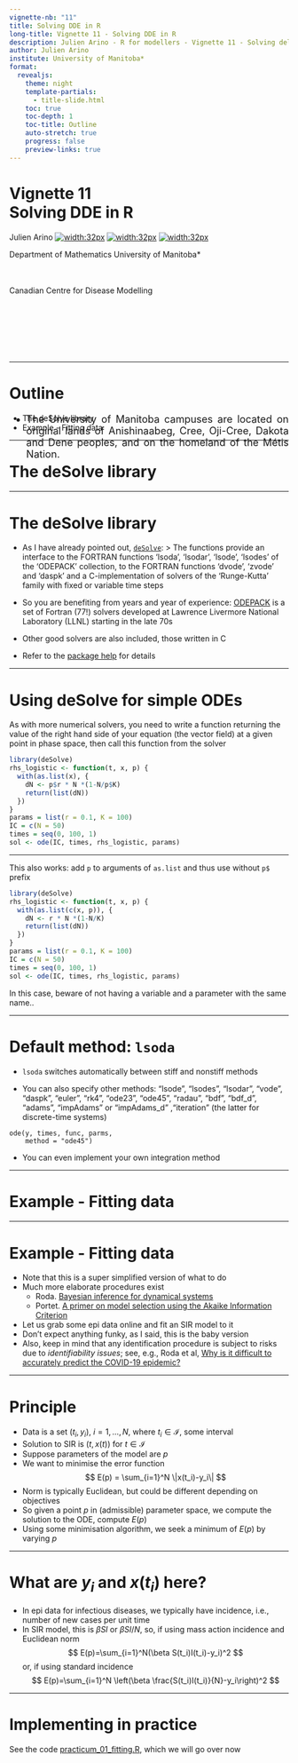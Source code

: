 ---
vignette-nb: "11"
title: Solving DDE in R
long-title: Vignette 11 - Solving DDE in R
description: Julien Arino - R for modellers - Vignette 11 - Solving delay differential equations (DDE) in R
author: Julien Arino
institute: University of Manitoba*
format: 
  revealjs:
    theme: night    
    template-partials:
      - title-slide.html
    toc: true
    toc-depth: 1
    toc-title: Outline
    auto-stretch: true
    progress: false
    preview-links: true
---

<style>
  img[alt~="center"] {
    display: block;
    margin: 0 auto;
  }
</style>

<!-- backgroundColor: black -->
<!-- _backgroundImage: "linear-gradient(to top, #85110d, 1%, black)" -->

# Vignette 11<br>Solving DDE in R

Julien Arino [![width:32px](https://raw.githubusercontent.com/julien-arino/presentations/main/FIGS/icons/email-round.png)](mailto:Julien.Arino@umanitoba.ca) [![width:32px](https://raw.githubusercontent.com/julien-arino/presentations/main/FIGS/icons/world-wide-web.png)](https://julien-arino.github.io/) [![width:32px](https://raw.githubusercontent.com/julien-arino/presentations/main/FIGS/icons/github-icon.png)](https://github.com/julien-arino)

Department of Mathematics
University of Manitoba*

<div style = "font-size:18px; margin-top:-10px; padding-bottom:30px;"></div>

Canadian Centre for Disease Modelling

<div style = "text-align: justify; position: relative; bottom: -5%; font-size:18px;">
* The University of Manitoba campuses are located on original lands of Anishinaabeg, Cree, Oji-Cree, Dakota and Dene peoples, and on the homeland of the Métis Nation.</div>

---

<!-- _backgroundImage: "linear-gradient(to top, #85110d, 1%, black)" -->
# Outline

- The deSolve library
- Example - Fitting data

---

<!-- _backgroundImage: "linear-gradient(to top, #85110d, 1%, black)" -->
# The deSolve library

---

# The deSolve library

- As I have already pointed out, [`deSolve`](https://cran.r-project.org/web/packages/deSolve/index.html):
> The functions provide an interface to the FORTRAN functions 'lsoda', 'lsodar', 'lsode', 'lsodes' of the 'ODEPACK' collection, to the FORTRAN functions 'dvode', 'zvode' and 'daspk' and a C-implementation of solvers of the 'Runge-Kutta' family with fixed or variable time steps

- So you are benefiting from years and year of experience: [ODEPACK](https://computing.llnl.gov/projects/odepack) is a set of Fortran (77!) solvers developed at Lawrence Livermore National Laboratory (LLNL) starting in the late 70s

- Other good solvers are also included, those written in C

- Refer to the [package help](https://cran.r-project.org/web/packages/deSolve/deSolve.pdf) for details

---

# Using deSolve for simple ODEs

As with more numerical solvers, you need to write a function returning the value of the right hand side of your equation (the vector field) at a given point in phase space, then call this function from the solver

```R
library(deSolve)
rhs_logistic <- function(t, x, p) {
  with(as.list(x), {
    dN <- p$r * N *(1-N/p$K)
    return(list(dN))
  })
}
params = list(r = 0.1, K = 100)
IC = c(N = 50)
times = seq(0, 100, 1)
sol <- ode(IC, times, rhs_logistic, params)
```

---

This also works: add `p` to arguments of `as.list` and thus use without `p$` prefix

```R
library(deSolve)
rhs_logistic <- function(t, x, p) {
  with(as.list(c(x, p)), {
    dN <- r * N *(1-N/K)
    return(list(dN))
  })
}
params = list(r = 0.1, K = 100)
IC = c(N = 50)
times = seq(0, 100, 1)
sol <- ode(IC, times, rhs_logistic, params)
```

In this case, beware of not having a variable and a parameter with the same name..

---

# Default method: `lsoda`

- `lsoda` switches automatically between stiff and nonstiff methods

- You can also specify other methods: "lsode", "lsodes", "lsodar", "vode", "daspk", "euler", "rk4", "ode23", "ode45", "radau", "bdf", "bdf_d", "adams", "impAdams" or "impAdams_d" ,"iteration" (the latter for discrete-time systems)

```
ode(y, times, func, parms, 
    method = "ode45")
```

- You can even implement your own integration method

---

<!-- _backgroundImage: "linear-gradient(to bottom, red, black)" -->
# Example - Fitting data

---

# Example - Fitting data

- Note that this is a super simplified version of what to do
- Much more elaborate procedures exist
  - Roda. [Bayesian inference for dynamical systems](https://doi.org/10.1016/j.idm.2019.12.007)
  - Portet. [A primer on model selection using the Akaike Information Criterion](https://doi.org/10.1016/j.idm.2019.12.010)
- Let us grab some epi data online and fit an SIR model to it
- Don't expect anything funky, as I said, this is the baby version
- Also, keep in mind that any identification procedure is subject to risks due to *identifiability issues*; see, e.g., Roda et al, [Why is it difficult to accurately predict the COVID-19 epidemic?](https://doi.org/10.1016/j.idm.2020.03.001)

---

# Principle

- Data is a set $(t_i,y_i)$, $i=1,\ldots,N$, where $t_i\in\mathcal{I}$, some interval
- Solution to SIR is $(t,x(t))$ for $t\in\mathcal{I}$
- Suppose parameters of the model are $p$
- We want to minimise the error function
$$
E(p) = \sum_{i=1}^N \|x(t_i)-y_i\|
$$
- Norm is typically Euclidean, but could be different depending on objectives
- So given a point $p$ in (admissible) parameter space, we compute the solution to the ODE, compute $E(p)$
- Using some minimisation algorithm, we seek a minimum of $E(p)$ by varying $p$

---

# What are $y_i$ and $x(t_i)$ here?

- In epi data for infectious diseases, we typically have incidence, i.e., number of new cases per unit time
- In SIR model, this is $\beta SI$ or $\beta SI/N$, so, if using mass action incidence and Euclidean norm
$$
E(p)=\sum_{i=1}^N(\beta S(t_i)I(t_i)-y_i)^2
$$
or, if using standard incidence
$$
E(p)=\sum_{i=1}^N
\left(\beta \frac{S(t_i)I(t_i)}{N}-y_i\right)^2
$$

---

# Implementing in practice

See the code [practicum_01_fitting.R](https://raw.githubusercontent.com/julien-arino/3MC-course-epidemiological-modelling/main/CODE/practicum_01_fitting.R), which we will go over now
